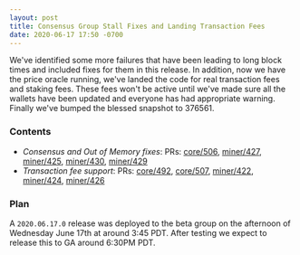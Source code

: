 ```yaml
---
layout: post
title: Consensus Group Stall Fixes and Landing Transaction Fees
date: 2020-06-17 17:50 -0700
---
```


We've identified some more failures that have been leading to long block times and included fixes
for them in this release. In addition, now we have the price oracle running, we've landed the code
for real transaction fees and staking fees. These fees won't be active until we've made sure all the
wallets have been updated and everyone has had appropriate warning. Finally we've bumped the blessed
snapshot to 376561.

<!--truncate-->

### Contents

- _Consensus and Out of Memory fixes_: PRs:
  [core/506](https://github.com/helium/blockchain-core/pull/506),
  [miner/427](https://github.com/helium/miner/pull/427),
  [miner/425](https://github.com/helium/miner/pull/425),
  [miner/430](https://github.com/helium/miner/pull/430),
  [miner/429](https://github.com/helium/miner/pull/429)
- _Transaction fee support_: PRs: [core/492](https://github.com/helium/blockchain-core/pull/492),
  [core/507](https://github.com/helium/blockchain-core/pull/507),
  [miner/422](https://github.com/helium/miner/pull/422),
  [miner/424](https://github.com/helium/miner/pull/424),
  [miner/426](https://github.com/helium/miner/pull/426)

### Plan

A `2020.06.17.0` release was deployed to the beta group on the afternoon of Wednesday June 17th at
around 3:45 PDT. After testing we expect to release this to GA around 6:30PM PDT.
